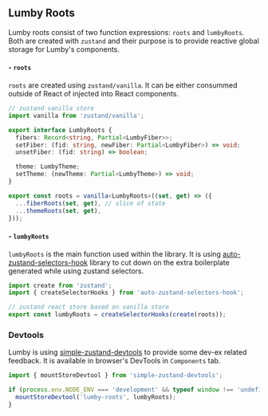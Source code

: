

<Meta title="Core/Roots" component={Roots} />

## Lumby Roots

Lumby roots consist of two function expressions: `roots` and `lumbyRoots`.
Both are created with `zustand` and their purpose is to provide reactive global storage for Lumby's components.

#### - `roots`

`roots` are created using `zustand/vanilla`. It can be either consummed outside of React of injected into React components.

```typescript
// zustand vanilla store
import vanilla from 'zustand/vanilla';

export interface LumbyRoots {
  fibers: Record<string, Partial<LumbyFiber>>;
  setFiber: (fid: string, newFiber: Partial<LumbyFiber>) => void;
  unsetFiber: (fid: string) => boolean;

  theme: LumbyTheme;
  setTheme: (newTheme: Partial<LumbyTheme>) => void;
}

export const roots = vanilla<LumbyRoots>((set, get) => ({
  ...fiberRoots(set, get), // slice of state
  ...themeRoots(set, get),
}));
```

#### - `lumbyRoots`

`lumbyRoots` is the main function used within the library. It is using [auto-zustand-selectors-hook](https://githubmemory.com/repo/Albert-Gao/auto-zustand-selectors-hook)
library to cut down on the extra boilerplate generated while using zustand selectors.

```typescript
import create from 'zustand';
import { createSelectorHooks } from 'auto-zustand-selectors-hook';

// zustand react store based on vanilla store
export const lumbyRoots = createSelectorHooks(create(roots));
```

### Devtools

Lumby is using [simple-zustand-devtools](https://github.com/beerose/simple-zustand-devtools#readme)
to provide some dev-ex related feedback. It is available in browser's DevTools in `Components` tab.

```typescript
import { mountStoreDevtool } from 'simple-zustand-devtools';

if (process.env.NODE_ENV === 'development' && typeof window !== 'undefined') {
  mountStoreDevtool('lumby-roots', lumbyRoots);
}
```
